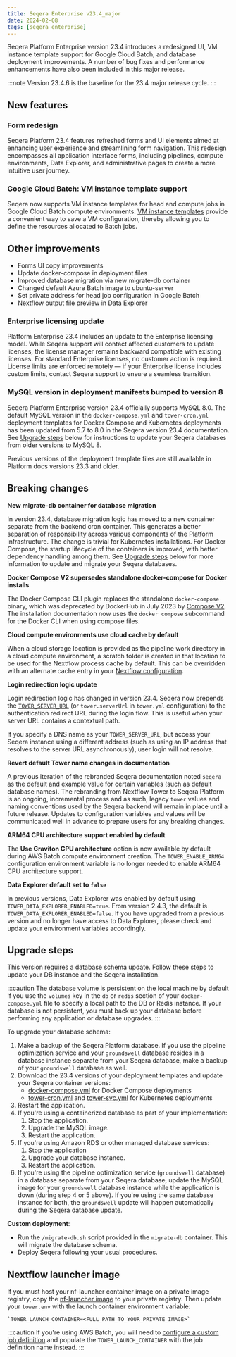 ```yaml
---
title: Seqera Enterprise v23.4_major
date: 2024-02-08
tags: [seqera enterprise]
---
```


Seqera Platform Enterprise version 23.4 introduces a redesigned UI, VM instance template support for Google Cloud Batch, and database deployment improvements. A number of bug fixes and performance enhancements have also been included in this major release.

:::note
Version 23.4.6 is the baseline for the 23.4 major release cycle.
:::

## New features

### Form redesign

Seqera Platform 23.4 features refreshed forms and UI elements aimed at enhancing user experience and streamlining form navigation. This redesign encompasses all application interface forms, including pipelines, compute environments, Data Explorer, and administrative pages to create a more intuitive user journey.

### Google Cloud Batch: VM instance template support

Seqera now supports VM instance templates for head and compute jobs in Google Cloud Batch compute environments. [VM instance templates][gcp-vm-instance-template] provide a convenient way to save a VM configuration, thereby allowing you to define the resources allocated to Batch jobs.

## Other improvements

- Forms UI copy improvements
- Update docker-compose in deployment files
- Improved database migration via new migrate-db container
- Changed default Azure Batch image to ubuntu-server
- Set private address for head job configuration in Google Batch
- Nextflow output file preview in Data Explorer

### Enterprise licensing update

Platform Enterprise 23.4 includes an update to the Enterprise licensing model. While Seqera support will contact affected customers to update licenses, the license manager remains backward compatible with existing licenses. For standard Enterprise licenses, no customer action is required. License limits are enforced remotely — if your Enterprise license includes custom limits, contact Seqera support to ensure a seamless transition.

### MySQL version in deployment manifests bumped to version 8

Seqera Platform Enterprise version 23.4 officially supports MySQL 8.0. The default MySQL version in the `docker-compose.yml` and `tower-cron.yml` deployment templates for Docker Compose and Kubernetes deployments has been updated from 5.7 to 8.0 in the Seqera version 23.4 documentation. See [Upgrade steps](#upgrade-steps) below for instructions to update your Seqera databases from older versions to MySQL 8.

Previous versions of the deployment template files are still available in Platform docs versions 23.3 and older.

## Breaking changes

**New migrate-db container for database migration**

In version 23.4, database migration logic has moved to a new container separate from the backend cron container. This generates a better separation of responsibility across various components of the Platform infrastructure. The change is trivial for Kubernetes installations. For Docker Compose, the startup lifecycle of the containers is improved, with better dependency handling among them. See [Upgrade steps](#upgrade-steps) below for more information to update and migrate your Seqera databases.

**Docker Compose V2 supersedes standalone docker-compose for Docker installs**

The Docker Compose CLI plugin replaces the standalone `docker-compose` binary, which was deprecated by DockerHub in July 2023 by [Compose V2](https://www.docker.com/blog/announcing-compose-v2-general-availability/). The installation documentation now uses the `docker compose` subcommand for the Docker CLI when using compose files.

**Cloud compute environments use cloud cache by default**

When a cloud storage location is provided as the pipeline work directory in a cloud compute environment, a scratch folder is created in that location to be used for the Nextflow process cache by default. This can be overridden with an alternate cache entry in your [Nextflow configuration](https://www.nextflow.io/docs/latest/process.html#process-cache).

**Login redirection logic update**

Login redirection logic has changed in version 23.4. Seqera now prepends the [`TOWER_SERVER_URL`](../configuration/overview.mdx#basic-configuration) (or `tower.serverUrl` in `tower.yml` configuration) to the authentication redirect URL during the login flow. This is useful when your server URL contains a contextual path.

If you specify a DNS name as your `TOWER_SERVER_URL`, but access your Seqera instance using a different address (such as using an IP address that resolves to the server URL asynchronously), user login will not resolve.

**Revert default Tower name changes in documentation**

A previous iteration of the rebranded Seqera documentation noted `seqera` as the default and example value for certain variables (such as default database names). The rebranding from Nextflow Tower to Seqera Platform is an ongoing, incremental process and as such, legacy `tower` values and naming conventions used by the Seqera backend will remain in place until a future release. Updates to configuration variables and values will be communicated well in advance to prepare users for any breaking changes.

**ARM64 CPU architecture support enabled by default**

The **Use Graviton CPU architecture** option is now available by default during AWS Batch compute environment creation. The `TOWER_ENABLE_ARM64` configuration environment variable is no longer needed to enable ARM64 CPU architecture support. 

**Data Explorer default set to `false`**

In previous versions, Data Explorer was enabled by default using `TOWER_DATA_EXPLORER_ENABLED=true`. From version 2.4.3, the default is `TOWER_DATA_EXPLORER_ENABLED=false`. If you have upgraded from a previous version and no longer have access to Data Explorer, please check and update your environment variables accordingly.

## Upgrade steps

This version requires a database schema update. Follow these steps to update your DB instance and the Seqera installation.

:::caution
The database volume is persistent on the local machine by default if you use the `volumes` key in the `db` or `redis` section of your `docker-compose.yml` file to specify a local path to the DB or Redis instance. If your database is not persistent, you must back up your database before performing any application or database upgrades.
:::

To upgrade your database schema:

1. Make a backup of the Seqera Platform database. If you use the pipeline optimization service and your `groundswell` database resides in a database instance separate from your Seqera database, make a backup of your `groundswell` database as well.
2. Download the 23.4 versions of your deployment templates and update your Seqera container versions:
    - [docker-compose.yml](../_templates/docker/docker-compose.yml) for Docker Compose deployments
    - [tower-cron.yml](../_templates/k8s/tower-cron.yml) and [tower-svc.yml](../_templates/k8s/tower-svc.yml) for Kubernetes deployments
3. Restart the application.
4. If you're using a containerized database as part of your implementation:
    1. Stop the application.
    2. Upgrade the MySQL image.
    3. Restart the application.
5. If you're using Amazon RDS or other managed database services:
    1. Stop the application
    2. Upgrade your database instance.
    3. Restart the application.
6. If you're using the pipeline optimization service (`groundswell` database) in a database separate from your Seqera database, update the MySQL image for your `groundswell` database instance while the application is down (during step 4 or 5 above). If you're using the same database instance for both, the `groundswell` update will happen automatically during the Seqera database update.

**Custom deployment**:

- Run the `/migrate-db.sh` script provided in the `migrate-db` container. This will migrate the database schema.
- Deploy Seqera following your usual procedures.

## Nextflow launcher image

If you must host your nf-launcher container image on a private image registry, copy the [nf-launcher image](https://quay.io/seqeralabs/nf-launcher:j17-23.04.1) to your private registry. Then update your `tower.env` with the launch container environment variable:

    `TOWER_LAUNCH_CONTAINER=<FULL_PATH_TO_YOUR_PRIVATE_IMAGE>`

:::caution
If you're using AWS Batch, you will need to [configure a custom job definition](../advanced-topics/custom-launch-container.mdx) and populate the `TOWER_LAUNCH_CONTAINER` with the job definition name instead.
:::

[gcp-vm-instance-template]: https://cloud.google.com/compute/docs/instance-templates